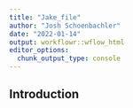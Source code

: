 ```yaml
---
title: "Jake_file"
author: "Josh Schoenbachler"
date: "2022-01-14"
output: workflowr::wflow_html
editor_options:
  chunk_output_type: console
---
```


## Introduction

```r

```

